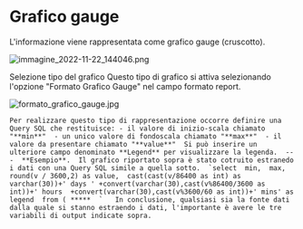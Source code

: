 # Grafico gauge

  L'informazione viene rappresentata come grafico gauge (cruscotto).    

![immagine_2022-11-22_144046.png](/UFR/imgs/immagine_2022-11-22_144046.png)

     

 Selezione tipo del grafico Questo tipo di grafico si attiva selezionando l'opzione "Formato Grafico Gauge" nel campo formato report.   

![formato_grafico_gauge.jpg](/UFR/imgs/formato_grafico_gauge.jpg)

    Per realizzare questo tipo di rappresentazione occorre definire una Query SQL che restituisce: - il valore di inizio-scala chiamato "**min**"  - un unico valore di fondoscala chiamato "**max**"  - il valore da presentare chiamato "**value**"  Si può inserire un ulteriore campo denominato **Legend** per visualizzare la legenda.  ---  **Esempio**.  Il grafico riportato sopra è stato cotruito estranedo i dati con una Query SQL simile a quella sotto.  `select  min,  max,  round(v / 3600,2) as value,  cast(cast(v/86400 as int) as varchar(30))+' days ' +convert(varchar(30),cast(v%86400/3600 as int))+' hours  +convert(varchar(30),cast(v%3600/60 as int))+' mins' as legend  from ( *****  `   In conclusione, qualsiasi sia la fonte dati dalla quale si stanno estraendo i dati, l'importante è avere le tre variabili di output indicate sopra.